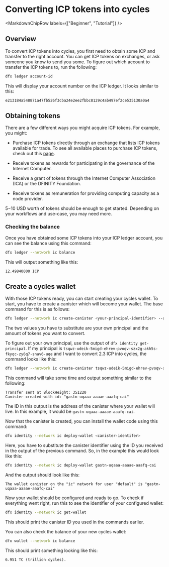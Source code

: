 
# Converting ICP tokens into cycles

<MarkdownChipRow labels={["Beginner", "Tutorial"]} />


## Overview
To convert ICP tokens into cycles, you first need to obtain some ICP and transfer to the right account. You can get ICP tokens on exchanges, or ask someone you know to send you some. To figure out which account to transfer the ICP tokens to, run the following:

``` bash
dfx ledger account-id
```

This will display your account number on the ICP ledger. It looks similar to this:

```
e213184a548871a47fb526f3cba24e2ee2fbbc8129c4ab497ef2ce535130a0a4
```

## Obtaining tokens

There are a few different ways you might acquire ICP tokens. For example, you might:

- Purchase ICP tokens directly through an exchange that lists ICP tokens available for trade. To see all available places to purchase ICP tokens, check out this [page](https://coinmarketcap.com/currencies/internet-computer/markets/). 

- Receive tokens as rewards for participating in the governance of the Internet Computer.

- Receive a grant of tokens through the Internet Computer Association (ICA) or the DFINITY Foundation.

- Receive tokens as remuneration for providing computing capacity as a node provider.

$5-$10 USD worth of tokens should be enough to get started. Depending on your workflows and use-case, you may need more. 

### Checking the balance

Once you have obtained some ICP tokens into your ICP ledger account, you can see the balance using this command:

``` bash
dfx ledger --network ic balance
```

This will output something like this:

```
12.49840000 ICP
```

## Create a cycles wallet
With those ICP tokens ready, you can start creating your cycles wallet. To start, you have to create a canister which will become your wallet. The base command for this is as follows:

``` bash
dfx ledger --network ic create-canister <your-principal-identifier> --amount <icp-tokens>
```

The two values you have to substitute are your own principal and the amount of tokens you want to convert. 

To figure out your own principal, use the output of `dfx identity get-principal`. If my principal is `tsqwz-udeik-5migd-ehrev-pvoqv-szx2g-akh5s-fkyqc-zy6q7-snav6-uqe` and I want to convert 2.3 ICP into cycles, the command looks like this:

``` bash
dfx ledger --network ic create-canister tsqwz-udeik-5migd-ehrev-pvoqv-szx2g-akh5s-fkyqc-zy6q7-snav6-uqe --amount 2.3
```

This command will take some time and output something similar to the following:

```
Transfer sent at BlockHeight: 351220
Canister created with id: "gastn-uqaaa-aaaae-aaafq-cai"
```

The ID in this output is the address of the canister where your wallet will live. In this example, it would be `gastn-uqaaa-aaaae-aaafq-cai`.

Now that the canister is created, you can install the wallet code using this command:

``` bash
dfx identity --network ic deploy-wallet <canister-identifer>
```

Here, you have to substitute the canister identifier using the ID you received in the output of the previous command. So, in the example this would look like this:

``` bash
dfx identity --network ic deploy-wallet gastn-uqaaa-aaaae-aaafq-cai
```

And the output should look like this:

```
The wallet canister on the "ic" network for user "default" is "gastn-uqaaa-aaaae-aaafq-cai"
```

Now your wallet should be configured and ready to go. To check if everything went right, run this to see the identifier of your configured wallet:

``` bash
dfx identity --network ic get-wallet
```

This should print the canister ID you used in the commands earlier.

You can also check the balance of your new cycles wallet:

``` bash
dfx wallet --network ic balance
```

This should print something looking like this:

```
6.951 TC (trillion cycles).
```
